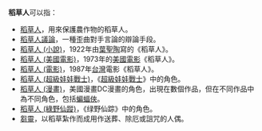 '''稻草人'''可以指：
* [[稻草人|稻草人]]，用來保護農作物的稻草人。
* [[稻草人議論|稻草人議論]]，一種歪曲對手言論的辯論手段。
* [[稻草人_(小說)|稻草人 (小說)]]，1922年由[[葉聖陶|葉聖陶]]寫的《稻草人》。
* [[稻草人_(美國電影)|稻草人 (美國電影)]]，1973年的[[美國|美國]][[電影|電影]]《稻草人》。
* [[稻草人_(電影)|稻草人 (電影)]]，1987年[[台灣|台灣]]電影《稻草人》。
* [[稻草人_(超級娃娃戰士)|稻草人 (超級娃娃戰士)]]，《[[超級娃娃戰士|超級娃娃戰士]]》中的角色。
* [[稻草人_(漫畫)|稻草人 (漫畫)]]，美國漫畫DC漫畫的角色，出現在數個作品，但在不同作品中為不同角色，包括[[蝙蝠俠|蝙蝠俠]]。
* [[稻草人_(綠野仙蹤)|稻草人 (綠野仙蹤)]]，《绿野仙踪》中的角色。
* [[芻靈|芻靈]]，以稻草紮作而成用作送葬、除厄或詛咒的人偶。
{{disambig|cat=三字消歧義}}